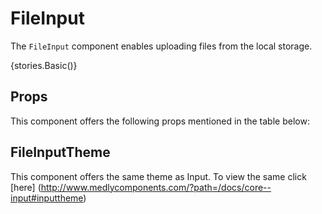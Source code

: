 
<Meta title="Core" component={FileInput} />

# FileInput

The `FileInput` component enables uploading files from the local storage.

<Preview withToolbar>
    <Story name="FileInput">{stories.Basic()}</Story>
</Preview>

## Props

This component offers the following props mentioned in the table below:

<Props of={FileInput} />

## FileInputTheme

This component offers the same theme as Input. To view the same click [here] (http://www.medlycomponents.com/?path=/docs/core--input#inputtheme)

